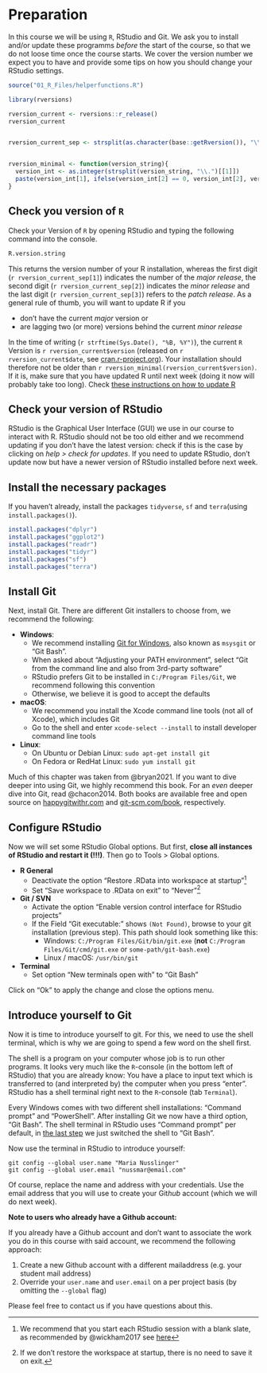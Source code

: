 # Preparation {#w0-preparation}

In this course we will be using `R`, RStudio and Git. We ask you to install and/or update these programms *before* the start of the course, so that we do not loose time once the course starts. We cover the version number we expect you to have and provide some tips on how you should change your RStudio settings. 

```r
source("01_R_Files/helperfunctions.R")
```


```r

library(rversions)

rversion_current <- rversions::r_release()
rversion_current


rversion_current_sep <- strsplit(as.character(base::getRversion()), "\\.")[[1]]


rversion_minimal <- function(version_string){
  version_int <- as.integer(strsplit(version_string, "\\.")[[1]])
  paste(version_int[1], ifelse(version_int[2] == 0, version_int[2], version_int[2]-1), 0,sep = ".")
}

```


## Check you version of `R`

Check your Version of `R` by opening RStudio and typing the following command into the console. 

```r
R.version.string
```

This returns the version number of your R installation, whereas the first digit (``r rversion_current_sep[1]``) indicates the number of the *major release*, the second digit  (``r rversion_current_sep[2]``) indicates the *minor release* and the last digit (``r rversion_current_sep[3]``) refers to the *patch release*. As a general rule of thumb, you will want to update R if you

- don't have the current *major* version or
- are lagging two (or more) versions behind the current *minor release*

In the time of writing (`r strftime(Sys.Date(), "%B, %Y")`), the current `R` Version is `r rversion_current$version` (released on `r rversion_current$date`, see [cran.r-project.org](https://cran.r-project.org/)). Your installation should therefore not be older than `r rversion_minimal(rversion_current$version)`. If it is, make sure that you have updated R until next week (doing it now will probably take too long). Check [these instructions on how to update R](https://www.linkedin.com/pulse/3-methods-update-r-rstudio-windows-mac-woratana-ngarmtrakulchol/)


## Check your version of RStudio

RStudio is the Graphical User Interface (GUI) we use in our course to interact with R. RStudio should not be too old either and we recommend updating if you don't have the latest version: check if this is the case by clicking on *help > check for updates*. If you need to update RStudio, don't update now but have a newer version of RStudio installed before next week. 


## Install the necessary packages

If you haven't already, install the packages `tidyverse`, `sf` and `terra`(using `install.packages()`). 

```r
install.packages("dplyr")
install.packages("ggplot2")
install.packages("readr")
install.packages("tidyr")
install.packages("sf")
install.packages("terra")
```


## Install Git{#install-git}

Next, install Git. There are different Git installers to choose from, we recommend the following:

<!-- If you are not sure whether you already have Git installed or not, you can verify this by typing `git --version` in the terminal. If this command returns a version number you have Git installed already and might only need to update it. If this command returns `git: command not found` (or something similar), you will need to install Git first. -->


- **Windows**: 
  - We recommend installing [Git for Windows](https://gitforwindows.org/), also known as `msysgit` or “Git Bash". 
  - When asked about “Adjusting your PATH environment”, select “Git from the command line and also from 3rd-party software”
  - RStudio prefers Git to be installed in `C:/Program Files/Git`, we recommend following this convention
  - Otherwise, we believe it is good to accept the defaults
- **macOS**:  
  - We recommend you install the Xcode command line tools (not all of Xcode), which includes Git
  - Go to the shell and enter `xcode-select --install` to install developer command line tools
- **Linux**: 
  - On Ubuntu or Debian Linux: `sudo apt-get install git`
  - On Fedora or RedHat Linux: `sudo yum install git`
  

Much of this chapter was taken from @bryan2021. If you want to dive deeper into using Git, we highly recommend this book. For an *even* deeper dive into Git, read @chacon2014. Both books are available free and open source on [happygitwithr.com](https://happygitwithr.com/) and [git-scm.com/book](https://git-scm.com/book/), respectively.

## Configure RStudio{#configure-rstudio}

Now we will set some RStudio Global options. But first, **close all instances of RStudio and restart it (!!!)**. Then go to Tools > Global options. 

- **R General**
  - Deactivate the option "Restore .RData into workspace at startup"[^restore]
  - Set "Save workspace to .RData on exit " to "Never"[^saveworkspace]
- **Git / SVN**
  - Activate the option "Enable version control interface for RStudio projects"
  - If the Field "Git executable:" shows `(Not Found)`, browse to your git installation (previous step). This path should look something like this:
    - Windows: `C:/Program Files/Git/bin/git.exe` (**not** `C:/Program Files/Git/cmd/git.exe` or `some-path/git-bash.exe`)
    - Linux / macOS: `/usr/bin/git`
- **Terminal**
  - Set option "New terminals open with" to "Git Bash" 
  
Click on "Ok" to apply the change and close the options menu.

[^restore]: We recommend that you start each RStudio session with a blank slate, as recommended by @wickham2017 see [here](https://r4ds.had.co.nz/workflow-projects.html)
[^saveworkspace]: If we don't restore the workspace at startup, there is no need to save it on exit.



## Introduce yourself to Git{#introduce-yourself-git}

Now it is time to introduce yourself to git. For this, we need to use the shell terminal, which is why we are going to spend a few word on the shell first. 

The shell is a program on your computer whose job is to run other programs. It looks very much like the `R`-console (in the bottom left of RStudio) that you are already know: You have a place to input text which is transferred to (and interpreted by) the computer when you press "enter". RStudio has a shell terminal right next to the `R`-console (tab `Terminal`).

Every Windows comes with two different shell installations: "Command prompt" and "PowerShell". After installing Git we now have a third option, "Git Bash". The shell terminal in RStudio uses "Command prompt" per default, in [the last step](#configure-rstudio) we just switched the shell to "Git Bash".

Now use the terminal in RStudio to introduce yourself:

```
git config --global user.name "Maria Nusslinger"
git config --global user.email "nussmar@email.com"
```

Of course, replace the name and address with your credentials. Use the email address that you will use to create your Git*hub* account (which we will do next week).

**Note to users who already have a Github account:**

If you already have a Github account and don't want to associate the work you do in this course with said account, we recommend the following approach:

1. Create a new Github account with a different mailaddress (e.g. your student mail address)
2. Override your `user.name` and `user.email` on a per project basis (by omitting the `--global` flag)

Please feel free to contact us if you have questions about this.
